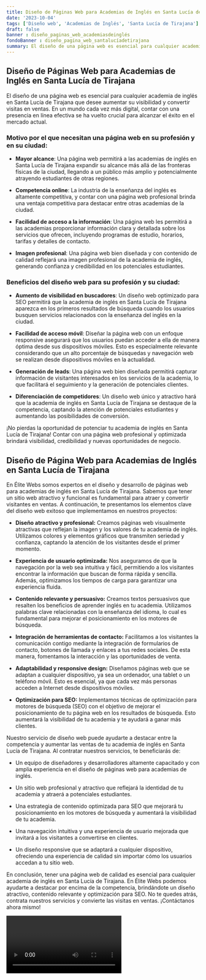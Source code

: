 ```yaml
---
title: Diseño de Páginas Web para Academias de Inglés en Santa Lucía de Tirajana
date: '2023-10-04'
tags: ['Diseño web', 'Academias de Inglés', 'Santa Lucía de Tirajana']
draft: false
banner : diseño_paginas_web_academiasdeinglés
fondoBanner : diseño_pagina_web_santalucíadetirajana
summary: El diseño de una página web es esencial para cualquier academia de inglés en Santa Lucía de Tirajana que desee aumentar su visibilidad y convertir visitas en ventas. En un mundo cada vez más digital, contar con una presencia en línea efectiva se ha vuelto crucial para alcanzar el éxito en el mercado actual.
---
```


## Diseño de Páginas Web para Academias de Inglés en Santa Lucía de Tirajana

El diseño de una página web es esencial para cualquier academia de inglés en Santa Lucía de Tirajana que desee aumentar su visibilidad y convertir visitas en ventas. En un mundo cada vez más digital, contar con una presencia en línea efectiva se ha vuelto crucial para alcanzar el éxito en el mercado actual.

### Motivo por el que necesitan una página web en su profesión y en su ciudad:

- **Mayor alcance**: Una página web permitirá a las academias de inglés en Santa Lucía de Tirajana expandir su alcance más allá de las fronteras físicas de la ciudad, llegando a un público más amplio y potencialmente atrayendo estudiantes de otras regiones.

- **Competencia online**: La industria de la enseñanza del inglés es altamente competitiva, y contar con una página web profesional brinda una ventaja competitiva para destacar entre otras academias de la ciudad. 

- **Facilidad de acceso a la información**: Una página web les permitirá a las academias proporcionar información clara y detallada sobre los servicios que ofrecen, incluyendo programas de estudio, horarios, tarifas y detalles de contacto.

- **Imagen profesional**: Una página web bien diseñada y con contenido de calidad reflejará una imagen profesional de la academia de inglés, generando confianza y credibilidad en los potenciales estudiantes.

### Beneficios del diseño web para su profesión y su ciudad:

- **Aumento de visibilidad en buscadores**: Un diseño web optimizado para SEO permitirá que la academia de inglés en Santa Lucía de Tirajana aparezca en los primeros resultados de búsqueda cuando los usuarios busquen servicios relacionados con la enseñanza del inglés en la ciudad.

- **Facilidad de acceso móvil**: Diseñar la página web con un enfoque responsive asegurará que los usuarios puedan acceder a ella de manera óptima desde sus dispositivos móviles. Esto es especialmente relevante considerando que un alto porcentaje de búsquedas y navegación web se realizan desde dispositivos móviles en la actualidad.

- **Generación de leads**: Una página web bien diseñada permitirá capturar información de visitantes interesados en los servicios de la academia, lo que facilitará el seguimiento y la generación de potenciales clientes.

- **Diferenciación de competidores**: Un diseño web único y atractivo hará que la academia de inglés en Santa Lucía de Tirajana se destaque de la competencia, captando la atención de potenciales estudiantes y aumentando las posibilidades de conversión.

¡No pierdas la oportunidad de potenciar tu academia de inglés en Santa Lucía de Tirajana! Contar con una página web profesional y optimizada brindará visibilidad, credibilidad y nuevas oportunidades de negocio.

<GifSeo />

<Cta />

## Diseño de Página Web para Academias de Inglés en Santa Lucía de Tirajana

En Élite Webs somos expertos en el diseño y desarrollo de páginas web para academias de inglés en Santa Lucía de Tirajana. Sabemos que tener un sitio web atractivo y funcional es fundamental para atraer y convertir visitantes en ventas. A continuación, te presentamos los elementos clave del diseño web exitoso que implementamos en nuestros proyectos:

- **Diseño atractivo y profesional:** Creamos páginas web visualmente atractivas que reflejan la imagen y los valores de tu academia de inglés. Utilizamos colores y elementos gráficos que transmiten seriedad y confianza, captando la atención de los visitantes desde el primer momento.

- **Experiencia de usuario optimizada:** Nos aseguramos de que la navegación por la web sea intuitiva y fácil, permitiendo a los visitantes encontrar la información que buscan de forma rápida y sencilla. Además, optimizamos los tiempos de carga para garantizar una experiencia fluida.

- **Contenido relevante y persuasivo:** Creamos textos persuasivos que resalten los beneficios de aprender inglés en tu academia. Utilizamos palabras clave relacionadas con la enseñanza del idioma, lo cual es fundamental para mejorar el posicionamiento en los motores de búsqueda.

- **Integración de herramientas de contacto:** Facilitamos a los visitantes la comunicación contigo mediante la integración de formularios de contacto, botones de llamada y enlaces a tus redes sociales. De esta manera, fomentamos la interacción y las oportunidades de venta.

- **Adaptabilidad y responsive design:** Diseñamos páginas web que se adaptan a cualquier dispositivo, ya sea un ordenador, una tablet o un teléfono móvil. Esto es esencial, ya que cada vez más personas acceden a Internet desde dispositivos móviles.

- **Optimización para SEO:** Implementamos técnicas de optimización para motores de búsqueda (SEO) con el objetivo de mejorar el posicionamiento de tu página web en los resultados de búsqueda. Esto aumentará la visibilidad de tu academia y te ayudará a ganar más clientes.

Nuestro servicio de diseño web puede ayudarte a destacar entre la competencia y aumentar las ventas de tu academia de inglés en Santa Lucía de Tirajana. Al contratar nuestros servicios, te beneficiarás de:

- Un equipo de diseñadores y desarrolladores altamente capacitado y con amplia experiencia en el diseño de páginas web para academias de inglés.

- Un sitio web profesional y atractivo que reflejará la identidad de tu academia y atraerá a potenciales estudiantes.

- Una estrategia de contenido optimizada para SEO que mejorará tu posicionamiento en los motores de búsqueda y aumentará la visibilidad de tu academia.

- Una navegación intuitiva y una experiencia de usuario mejorada que invitará a los visitantes a convertirse en clientes.

- Un diseño responsive que se adaptará a cualquier dispositivo, ofreciendo una experiencia de calidad sin importar cómo los usuarios accedan a tu sitio web.

En conclusión, tener una página web de calidad es esencial para cualquier academia de inglés en Santa Lucía de Tirajana. En Élite Webs podemos ayudarte a destacar por encima de la competencia, brindándote un diseño atractivo, contenido relevante y optimización para SEO. No te quedes atrás, contrata nuestros servicios y convierte las visitas en ventas. ¡Contáctanos ahora mismo!

<Video />

<CtaBot job='Academias de Inglés' city='Santa Lucía de Tirajana'/>

<Gmaps query='Santa Lucía de Tirajana+españa+maps' />